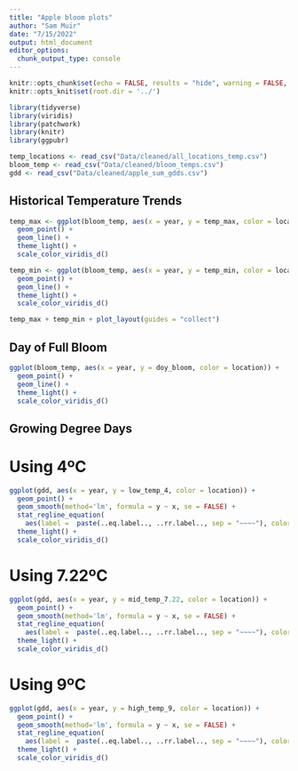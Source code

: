 ```yaml
---
title: "Apple bloom plots"
author: "Sam Muir"
date: "7/15/2022"
output: html_document
editor_options: 
  chunk_output_type: console
---
```


```r
knitr::opts_chunk$set(echo = FALSE, results = "hide", warning = FALSE, message = FALSE, fig.width = 11)
knitr::opts_knit$set(root.dir = '../')

library(tidyverse)
library(viridis)
library(patchwork)
library(knitr)
library(ggpubr)
```


```r
temp_locations <- read_csv("Data/cleaned/all_locations_temp.csv")
bloom_temp <- read_csv("Data/cleaned/bloom_temps.csv")
gdd <- read_csv("Data/cleaned/apple_sum_gdds.csv")
```

## Historical Temperature Trends
```r
temp_max <- ggplot(bloom_temp, aes(x = year, y = temp_max, color = location)) +
  geom_point() +
  geom_line() +
  theme_light() +
  scale_color_viridis_d()

temp_min <- ggplot(bloom_temp, aes(x = year, y = temp_min, color = location)) +
  geom_point() +
  geom_line() +
  theme_light() +
  scale_color_viridis_d()

temp_max + temp_min + plot_layout(guides = "collect")
```

## Day of Full Bloom
```r
ggplot(bloom_temp, aes(x = year, y = doy_bloom, color = location)) +
  geom_point() +
  geom_line() +
  theme_light() +
  scale_color_viridis_d()
```

## Growing Degree Days 

# Using 4ºC
```r
ggplot(gdd, aes(x = year, y = low_temp_4, color = location)) +
  geom_point() +
  geom_smooth(method='lm', formula = y ~ x, se = FALSE) +
  stat_regline_equation(
    aes(label =  paste(..eq.label.., ..rr.label.., sep = "~~~~"), color = location)) +
  theme_light() +
  scale_color_viridis_d()
```

# Using 7.22ºC
```r
ggplot(gdd, aes(x = year, y = mid_temp_7.22, color = location)) +
  geom_point() +
  geom_smooth(method='lm', formula = y ~ x, se = FALSE) +
  stat_regline_equation(
    aes(label =  paste(..eq.label.., ..rr.label.., sep = "~~~~"), color = location)) + 
  theme_light() +
  scale_color_viridis_d()
```

# Using 9ºC
```r
ggplot(gdd, aes(x = year, y = high_temp_9, color = location)) +
  geom_point() +
  geom_smooth(method='lm', formula = y ~ x, se = FALSE) +
  stat_regline_equation(
    aes(label =  paste(..eq.label.., ..rr.label.., sep = "~~~~"), color = location)) +
  theme_light() +
  scale_color_viridis_d()
```

